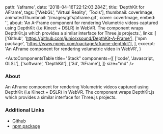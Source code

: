 
  path: '/aframe',
  date: '2018-04-16T22:12:03.284Z',
  title: 'DepthKit for AFrame',
  tags: ['WebGL', 'Virtual Reality', 'Tools'],
  thumbnail: coverImage,
  animatedThumbnail: '/images/gifs/aframe.gif',
  cover: coverImage,
  embed: '',
  about:
    'An A-Frame component for rendering Volumetric videos captured using DepthKit (i.e Kinect + DSLR) in WebVR. The component wraps DepthKit.js which provides a similar interface for Three.js projects.',
  links: [
    ['Github', 'https://github.com/juniorxsound/DepthKit-A-Frame'],
    ['npm package', 'https://www.npmjs.com/package/aframe-depthkit'],
  ],
  excerpt: 'An AFrame component for rendering volumetric video in WebVR',
}

<AutoComponentsTable
  title="Stack"
  components={[
    ['code', 'Javascript, GLSL'],
    ['software', 'DepthKit'],
    ['3d', 'AFrame'],
  ]}
  size="md"
/>

### About

An AFrame component for rendering Volumetric videos captured using DepthKit (i.e Kinect + DSLR) in WebVR. The component wraps DepthKit.js which provides a similar interface for Three.js projects.

### Additional Links

- [Github](https://github.com/juniorxsound/DepthKit-A-Frame)
- [npm package](https://www.npmjs.com/package/aframe-depthkit)
